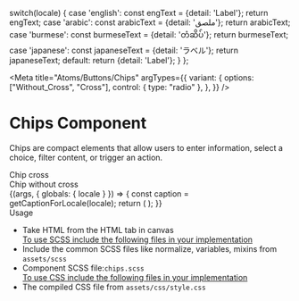 

  switch(locale) {
    case 'english': const engText = {detail: 'Label'}; return engText;
    case 'arabic': const arabicText = {detail: 'ملصق'}; return arabicText;
    case 'burmese': const burmeseText = {detail: 'တံဆိပ်'}; return burmeseText;
    case 'japanese': const japaneseText = {detail: 'ラベル'}; return japaneseText;
    default:
      return {detail: 'Label'};
  }
};

<Meta
  title="Atoms/Buttons/Chips"
  argTypes={{
    variant: {
      options: ["Without_Cross", "Cross"],
      control: { type: "radio" },
    },
  }}
/>

<style>{`
  div#story--atoms-buttons-chips--chip {
    margin-bottom: 30px;
  }
  div#story--atoms-buttons-chips--chip {
    display: none;
  }
  .cta_wrapper {
    display: flex;
  }
  .cta__label {
    padding-right: 20px;
  }
  .cta_item {
    padding: 10px;
  }
  .subheading {
    font-weight: 700;
    font-size: 18px;
    color: #666;
    letter-spacing: 1.5px;
    line-height: 24px;
    margin-bottom: 12px;
    margin-top: 40px;
  }
`}</style>

# Chips Component
Chips are compact elements that allow users to enter information, select a choice, filter content, or trigger an action.

<div className="cta_wrapper">
  <div className="cta_item">
    <div className="cta__box cta-link-arrow"></div>
    <div className="cta__label">Chip cross</div>
    <div className="cta__code"> <Chips label="Label" variant='Cross'></Chips></div>
  </div>
</div>
<div className="cta_wrapper">
  <div className="cta_item">
    <div className="cta__box cta-link-space"></div>
    <div className="cta__label">Chip without cross </div>
    <div className="cta__code"> <Chips label="Label" variant='Without_Cross'></Chips></div>
  </div>
</div>

<Story name="Chip" >
  {(args, { globals: { locale } }) => {
    const caption = getCaptionForLocale(locale);
    return (
      <Chips
        label={caption.detail}
        {...args}
      ></Chips>
    );
  }}
</Story>

<div className="subheading">Usage</div>
<ul>
  <li>Take HTML from the HTML tab in canvas</li>
  <u>To use SCSS include the following files in your implementation</u>
  <li>Include the common SCSS files like normalize, variables, mixins from <code>assets/scss</code></li>
  <li>Component SCSS file:<code>chips.scss</code></li>
  <u>To use CSS include the following files in your implementation</u>
  <li>The compiled CSS file from <code>assets/css/style.css</code></li>
</ul>
